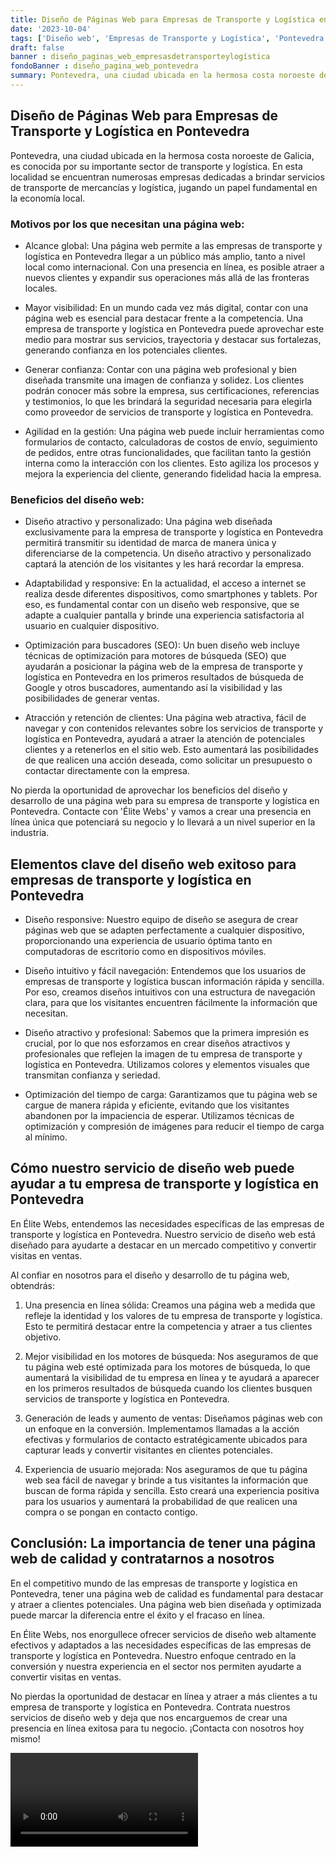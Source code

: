 ```yaml
---
title: Diseño de Páginas Web para Empresas de Transporte y Logística en Pontevedra
date: '2023-10-04'
tags: ['Diseño web', 'Empresas de Transporte y Logística', 'Pontevedra']
draft: false
banner : diseño_paginas_web_empresasdetransporteylogística
fondoBanner : diseño_pagina_web_pontevedra
summary: Pontevedra, una ciudad ubicada en la hermosa costa noroeste de Galicia, es conocida por su importante sector de transporte y logística. En esta localidad se encuentran numerosas empresas dedicadas a brindar servicios de transporte de mercancías y logística, jugando un papel fundamental en la economía local.
---
```


## Diseño de Páginas Web para Empresas de Transporte y Logística en Pontevedra

Pontevedra, una ciudad ubicada en la hermosa costa noroeste de Galicia, es conocida por su importante sector de transporte y logística. En esta localidad se encuentran numerosas empresas dedicadas a brindar servicios de transporte de mercancías y logística, jugando un papel fundamental en la economía local.

### Motivos por los que necesitan una página web:

- Alcance global: Una página web permite a las empresas de transporte y logística en Pontevedra llegar a un público más amplio, tanto a nivel local como internacional. Con una presencia en línea, es posible atraer a nuevos clientes y expandir sus operaciones más allá de las fronteras locales.

- Mayor visibilidad: En un mundo cada vez más digital, contar con una página web es esencial para destacar frente a la competencia. Una empresa de transporte y logística en Pontevedra puede aprovechar este medio para mostrar sus servicios, trayectoria y destacar sus fortalezas, generando confianza en los potenciales clientes.

- Generar confianza: Contar con una página web profesional y bien diseñada transmite una imagen de confianza y solidez. Los clientes podrán conocer más sobre la empresa, sus certificaciones, referencias y testimonios, lo que les brindará la seguridad necesaria para elegirla como proveedor de servicios de transporte y logística en Pontevedra.

- Agilidad en la gestión: Una página web puede incluir herramientas como formularios de contacto, calculadoras de costos de envío, seguimiento de pedidos, entre otras funcionalidades, que facilitan tanto la gestión interna como la interacción con los clientes. Esto agiliza los procesos y mejora la experiencia del cliente, generando fidelidad hacia la empresa.

### Beneficios del diseño web:

- Diseño atractivo y personalizado: Una página web diseñada exclusivamente para la empresa de transporte y logística en Pontevedra permitirá transmitir su identidad de marca de manera única y diferenciarse de la competencia. Un diseño atractivo y personalizado captará la atención de los visitantes y les hará recordar la empresa.

- Adaptabilidad y responsive: En la actualidad, el acceso a internet se realiza desde diferentes dispositivos, como smartphones y tablets. Por eso, es fundamental contar con un diseño web responsive, que se adapte a cualquier pantalla y brinde una experiencia satisfactoria al usuario en cualquier dispositivo.

- Optimización para buscadores (SEO): Un buen diseño web incluye técnicas de optimización para motores de búsqueda (SEO) que ayudarán a posicionar la página web de la empresa de transporte y logística en Pontevedra en los primeros resultados de búsqueda de Google y otros buscadores, aumentando así la visibilidad y las posibilidades de generar ventas.

- Atracción y retención de clientes: Una página web atractiva, fácil de navegar y con contenidos relevantes sobre los servicios de transporte y logística en Pontevedra, ayudará a atraer la atención de potenciales clientes y a retenerlos en el sitio web. Esto aumentará las posibilidades de que realicen una acción deseada, como solicitar un presupuesto o contactar directamente con la empresa.

No pierda la oportunidad de aprovechar los beneficios del diseño y desarrollo de una página web para su empresa de transporte y logística en Pontevedra. Contacte con 'Élite Webs' y vamos a crear una presencia en línea única que potenciará su negocio y lo llevará a un nivel superior en la industria.

<GifSeo />

<Cta />

## Elementos clave del diseño web exitoso para empresas de transporte y logística en Pontevedra

- Diseño responsive: Nuestro equipo de diseño se asegura de crear páginas web que se adapten perfectamente a cualquier dispositivo, proporcionando una experiencia de usuario óptima tanto en computadoras de escritorio como en dispositivos móviles.

- Diseño intuitivo y fácil navegación: Entendemos que los usuarios de empresas de transporte y logística buscan información rápida y sencilla. Por eso, creamos diseños intuitivos con una estructura de navegación clara, para que los visitantes encuentren fácilmente la información que necesitan.

- Diseño atractivo y profesional: Sabemos que la primera impresión es crucial, por lo que nos esforzamos en crear diseños atractivos y profesionales que reflejen la imagen de tu empresa de transporte y logística en Pontevedra. Utilizamos colores y elementos visuales que transmitan confianza y seriedad.

- Optimización del tiempo de carga: Garantizamos que tu página web se cargue de manera rápida y eficiente, evitando que los visitantes abandonen por la impaciencia de esperar. Utilizamos técnicas de optimización y compresión de imágenes para reducir el tiempo de carga al mínimo.

## Cómo nuestro servicio de diseño web puede ayudar a tu empresa de transporte y logística en Pontevedra

En Élite Webs, entendemos las necesidades específicas de las empresas de transporte y logística en Pontevedra. Nuestro servicio de diseño web está diseñado para ayudarte a destacar en un mercado competitivo y convertir visitas en ventas.

Al confiar en nosotros para el diseño y desarrollo de tu página web, obtendrás:

1. Una presencia en línea sólida: Creamos una página web a medida que refleje la identidad y los valores de tu empresa de transporte y logística. Esto te permitirá destacar entre la competencia y atraer a tus clientes objetivo.

2. Mejor visibilidad en los motores de búsqueda: Nos aseguramos de que tu página web esté optimizada para los motores de búsqueda, lo que aumentará la visibilidad de tu empresa en línea y te ayudará a aparecer en los primeros resultados de búsqueda cuando los clientes busquen servicios de transporte y logística en Pontevedra.

3. Generación de leads y aumento de ventas: Diseñamos páginas web con un enfoque en la conversión. Implementamos llamadas a la acción efectivas y formularios de contacto estratégicamente ubicados para capturar leads y convertir visitantes en clientes potenciales.

4. Experiencia de usuario mejorada: Nos aseguramos de que tu página web sea fácil de navegar y brinde a tus visitantes la información que buscan de forma rápida y sencilla. Esto creará una experiencia positiva para los usuarios y aumentará la probabilidad de que realicen una compra o se pongan en contacto contigo.

## Conclusión: La importancia de tener una página web de calidad y contratarnos a nosotros

En el competitivo mundo de las empresas de transporte y logística en Pontevedra, tener una página web de calidad es fundamental para destacar y atraer a clientes potenciales. Una página web bien diseñada y optimizada puede marcar la diferencia entre el éxito y el fracaso en línea.

En Élite Webs, nos enorgullece ofrecer servicios de diseño web altamente efectivos y adaptados a las necesidades específicas de las empresas de transporte y logística en Pontevedra. Nuestro enfoque centrado en la conversión y nuestra experiencia en el sector nos permiten ayudarte a convertir visitas en ventas.

No pierdas la oportunidad de destacar en línea y atraer a más clientes a tu empresa de transporte y logística en Pontevedra. Contrata nuestros servicios de diseño web y deja que nos encarguemos de crear una presencia en línea exitosa para tu negocio. ¡Contacta con nosotros hoy mismo!

<Video />

<CtaBot job='Empresas de Transporte y Logística' city='Pontevedra'/>

<Gmaps query='Pontevedra+españa+maps' />